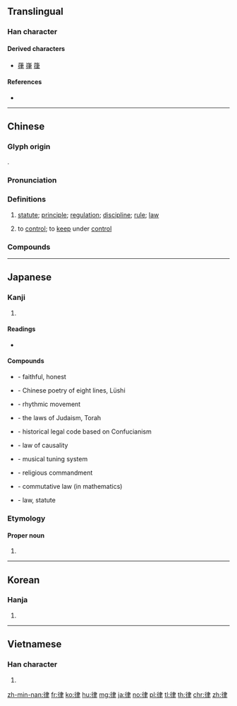 ==Translingual==

===Han character===
{{Han char|rn=60|rad=彳|as=06|sn=9|four=25207|canj=HOLQ|ids=⿰彳聿}}

====Derived characters====
* [[葎]] [[嵂]] [[箻]]

====References====
* {{Han ref|kx=0366.170|dkj=10097|dj=0687.110|hdz=20821.010|uh=5F8B|ud=24459|bh=ABDF|bd=43999}}

----

==Chinese==
{{zh-forms}}

===Glyph origin===
{{Han etym}}
{{Han compound|彳|聿|c1=s|c2=p|ls=psc}}.

===Pronunciation===
{{zh-pron
|m=lǜ
|c=leot6
|h=pfs=
|md=
|mn=lu̍t
|w=5liq
|mc=y
|oc=y
|cat=n,v
}}

===Definitions===
{{zh-hanzi}}

# [[statute]]; [[principle]]; [[regulation]]; [[discipline]]; [[rule]]; [[law]]
#: {{zh-x|法律|law}}
# to [[control]]; to [[keep]] under [[control]]

===Compounds===
{{zh-der|律動|律己|律例|律令|律師|律詩|律條|旋律|卒律律|律賦|千篇一律|大清律|他律|律藏|嚴於律己|慣性定律|十二律|底特律|律尺|三一律|勃律|倍比定律|必律律|不律頭|心律不整|德律風|律科|律法|律曆志|律宗|律動教學|律動感|律切|律儀|平均律|庫侖定律|四分律|律度|光出律|如律令|定律|刑律|九章律|律呂正義|倍律|律律|不律|協律|因果律|律魁|七律|主旋律|心律|六律|乞留曲律|一律|五律|律呂|漫無紀律|法律漏洞|法律審|法律|戒律|排律|法律學|槓桿定律|本律|曲律|瀛奎律髓|概然律|查理定律|樂律|抱令守律|方頭不律|格律|矛盾律|析律貳端|玉律金科|挾書律|摩西律法|清規戒律|法律行為|析律舞文|時律|新律|排中律|歐姆定律|荊棘律|詞律|運動定律|詩律|黃金律|金科玉律|聲律|韻律操|結合律|竽律|菲律賓|鬱律|餘弦定律|耶律|虎克定律|韻律體操|音律|韻律|赤留出律|週期律|軍律|足律律|醫門法律|自律|紀律|讀律|節律|規律性|規律|赫柏定律}}

----

==Japanese==

===Kanji===
{{ja-kanji|grade=6|rs=彳06}}

# {{defn|lang=ja|sort=彳06}}

====Readings====
* {{ja-readings|kanon=[[りつ]] (ritsu)|goon=[[りち]] (richi)|kun=[[のり]] (nori)}}

====Compounds====
* {{ja-l|律儀}} - faithful, honest
* {{ja-l|律詩}} - Chinese poetry of eight lines, Lüshi
* {{ja-l|律動}} - rhythmic movement
* {{ja-l|律法}} - the laws of Judaism, Torah
* {{ja-l|律令}} - historical legal code based on Confucianism
* {{ja-l|因果律}} - law of causality
* {{ja-l|音律}} - musical tuning system
* {{ja-l|戒律}} - religious commandment
* {{ja-l|可換律}} - commutative law (in mathematics)
* {{ja-l|法律}} - law, statute

===Etymology===
{{ja-kanjitab|りつ|yomi=o}}

====Proper noun====
{{ja-pos|proper noun|りつ}}

# {{given name|female|lang=ja}}

----

==Korean==

===Hanja===
{{ko-hanja|hangeul=[[률]], [[율]]|eumhun=|rv=ryul, yul|mr=ryul, yul|y=lyul, yul}}

# {{defn|lang=ko|sort=彳06}}

----

==Vietnamese==

===Han character===
{{vi-hantu|[[luật]], [[lót]], [[lọt]], [[rút]], [[rụt]], [[sụt]], [[suốt]], [[trót]], [[luốt]], [[rọt]], [[sốt]], [[trốt]], [[trút]]|rs=彳06}}

# {{defn|lang=vi|sort=彳06}}

[[zh-min-nan:律]]
[[fr:律]]
[[ko:律]]
[[hu:律]]
[[mg:律]]
[[ja:律]]
[[no:律]]
[[pl:律]]
[[tl:律]]
[[th:律]]
[[chr:律]]
[[zh:律]]